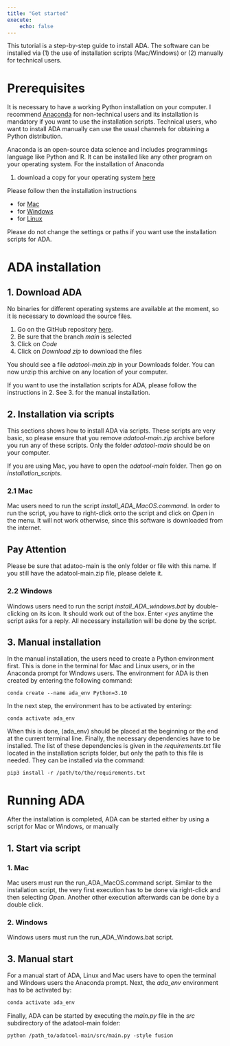 ```yaml
---
title: "Get started"
execute:
    echo: false
---
```


This tutorial is a step-by-step guide to install ADA. The software can be installed via (1) the use of installation scripts (Mac/Windows) or (2) manually for technical users.

# Prerequisites

It is necessary to have a working Python installation on your computer. I recommend [Anaconda](https://www.anaconda.com/) for non-technical users and its installation is mandatory if you want to use the installation scripts. Technical users, who want to install ADA manually can use the usual channels for obtaining a Python distribution.

Anaconda is an open-source data science and includes programmings language like Python and R. It can be installed like any other program on your operating system. For the installation of Anaconda

1. download a copy for your operating system [here](https://www.anaconda.com/download)

Please follow then the installation instructions

- for [Mac](https://docs.anaconda.com/free/anaconda/install/mac-os/)
- for [Windows](https://docs.anaconda.com/free/anaconda/install/windows/)
- for [Linux](https://docs.anaconda.com/free/anaconda/install/linux/)

Please do not change the settings or paths if you want use the installation scripts for ADA.

# ADA installation

## 1. Download ADA

No binaries for different operating systems are available at the moment, so it is necessary to download the source files. 

1. Go on the GitHub repository [here](https://github.com/phbuech/adatool). 
2. Be sure that the branch <i>main</i> is selected
3. Click on <i>Code</i>
4. Click on <i>Download zip</i> to download the files

You should see a file <i>adatool-main.zip</i> in your Downloads folder. You can now unzip this archive on any location of your computer.

If you want to use the installation scripts for ADA, please follow the instructions in 2. See 3. for the manual installation.


## 2. Installation via scripts

This sections shows how to install ADA via scripts. These scripts are very basic, so please ensure that you remove <i>adatool-main.zip</i> archive before you run any of these scripts. Only the folder <i>adatool-main</i> should be on your computer.

If you are using Mac, you have to open the <i>adatool-main</i> folder. Then go on <i>installation_scripts</i>.

### 2.1 Mac

Mac users need to run the script <i>install_ADA_MacOS.command</i>. In order to run the script, you have to right-click onto the script and click on <i>Open</i> in the menu. It will not work otherwise, since this software is downloaded from the internet.

::: {.callout-note appearance="simple"}

## Pay Attention

Please be sure that adatoo-main is the only folder or file with this name. If you still have the adatool-main.zip file, please delete it.

:::

### 2.2 Windows

Windows users need to run the script <i>install_ADA_windows.bat</i> by double-clicking on its icon. It should work out of the box. Enter <i><yes</i> anytime the script asks for a reply. All necessary installation will be done by the script.


## 3. Manual installation

In the manual installation, the users need to create a Python environment first. This is done in the terminal for Mac and Linux users, or in the Anaconda prompt for Windows users. The environment for ADA is then created by entering the following command:

```
conda create --name ada_env Python=3.10
```

In the next step, the environment has to be activated by entering:

```
conda activate ada_env
```

When this is done, (ada_env) should be placed at the beginning or the end at the current terminal line. Finally, the necessary dependencies have to be installed.
The list of these dependencies is given in the <i>requirements.txt</i> file located in the installation scripts folder, but only the path to this file is needed.
They can be installed via the command:
```
pip3 install -r /path/to/the/requirements.txt
```

# Running ADA
After the installation is completed, ADA can be started either by using a script for Mac or Windows, or manually

## 1. Start via script

### 1. Mac

Mac users must run the run_ADA_MacOS.command script. Similar to the installation script, the very first execution has to be done via right-click and then selecting <i>Open</i>. Another other execution afterwards can be done by a double click.

### 2. Windows

Windows users must run the run_ADA_Windows.bat script.

## 3. Manual start

For a manual start of ADA, Linux and Mac users have to open the terminal and Windows users the Anaconda prompt. Next, the <i>ada_env</i> environment has to be activated by:
```default
conda activate ada_env
```

Finally, ADA can be started by executing the <i>main.py</i> file in the <i>src</i> subdirectory of the adatool-main folder:
```
python /path_to/adatool-main/src/main.py -style fusion
```
